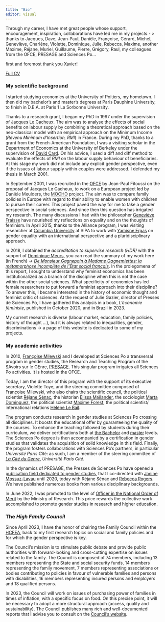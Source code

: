 ```yaml
---
title: "Bio"
editor: visual
---
```


Through my career, I have met great people whose support, encouragement, inspiration, collaborations have led me in my projects - \> thanks to Jacques, Dave, Jean-Paul, Danièle, Françoise, Gérard, Michel, Geneviève, Charlène, Violette, Dominique, Julie, Rebecca, Maxime, another Maxime, Réjane, Muriel, Guillaume, Pierre, Grégory, Raul, my colleagues from the OFCE, PRESAGE and Sciences Po...

first and foremost thank you Xavier!

[Full CV](pdf/CV_EN_2023.pdf)

### My scientific background

I started studying economics at the University of Poitiers, my hometown. I then did my bachelor's and master's degrees at Paris Dauphine University, to finish in D.E.A. at Paris 1 La Sorbonne University.

Thanks to a research grant, I began my PhD in 1997 under the supervision of [Jacques Le Cacheux](https://tree.univ-pau.fr/fr/organisation/membres/cv-lecacheu-fr.html). The aim was to analyse the effects of social benefits on labour supply by combining a theoretical approach based on the neo-classical model with an empirical approach on the Minimum Income (*Revenu Minimum d'Insertion, RMI*) in France. During my PhD, thanks to a grant from the French-American Foundation, I was a visiting scholar in the Department of Economics at the University of Berkeley under the supervision of [David Card](https://davidcard.berkeley.edu/). On his advice, I used a diff and diff method to evaluate the effects of *RMI* on the labour supply behaviour of beneficiaries. At this stage my work did not include any explicit gender perspective, even if the issues of labour supply within couples were addressed. I defended my thesis in March 2001.

In September 2001, I was recruited in the [OFCE](https://www.ofce.sciences-po.fr/en/) by Jean-Paul Fitoussi on the proposal of Jacques Le Cacheux, to work on a European project led by Danièle Meulders, the [MOCHO](https://cordis.europa.eu/project/id/HPSE-CT-2001-00096) project. The aim was to compare family policies in Europe with regard to their ability to enable women with children to pursue their career. This project paved the way for me to take a gender perspective in social sciences. And since then this question has irrigated my research. The many discussions I had with the philosopher [Geneviève Fraisse](https://www.ehess.fr/fr/personne/genevi%C3%A8ve-fraisse) have nourished my reflections on equality and on the thoughts of feminism. In April 2015, thanks to the Alliance program, I was visiting researcher at [Columbia University](https://alliance.columbia.edu/directory/helene-perivier) at SIPA to work with [Yamisne Ergas](https://www.sipa.columbia.edu/communities-connections/faculty/yasmine-ergas) on gender equality with an international perspective and a pluridisciplinary approach.

In 2018, I obtained the *accreditation to supervise research* *(HDR)* with the support of [Dominique Meurs](https://www.ined.fr/fr/recherche/chercheurs/Meurs+Dominique), you can read the summary of my work here (in French) -\> [*De Monsieur Gagnepain à Madame Gagnemiettes: la métamorphose incomplète de l'État social français*](pdf/hdr.pdf). In the prolegomena of this report, I sought to understand why feminist economics has been institutionalized as a branch of the discipline when this is not the case within the other social sciences. What specificity of economics has led female researchers to put forward a feminist approach into their discipline? To answer this, I became interested in the history of economic thought and feminist critic of sciences. At the request of Julie Gazier, director of Presses de Sciences Po, I have gathered this analysis in a book, *L'économie féministe,* published in October 2020, and in Brazil in 2023.

My current research is diverse (labour market, education, family policies, history of thought ...), but it is always related to inequalities, gender, discriminations -\> a page of this website is dedicated to some of my projects.

### My academic activities

In 2010, [Françoise Milewski](https://www.sciencespo.fr/programme-presage/fr/content/francoise-milewski-ofce.html) and I developed at Sciences Po a transversal program in gender studies, the Research and Teaching Program of the SAvoirs sur le GEnre, [PRESAGE](https://www.sciencespo.fr/programme-presage/en.html). This singular program irrigates all Sciences Po activities. It is hosted in the OFCE.

Today, I am the director of this program with the support of its executive secretary, Violette Toye, and the steering committee composed of Françoise Milewski, who also chairs the scientific council, the political scientist [Réjane Sénac](https://www.sciencespo.fr/programme-presage/fr/content/rejane-senac-cevipof.html), the historian [Elissa Maïlander](https://www.sciencespo.fr/programme-presage/fr/content/elissa-mailaender-chsp.html), the sociologist [Marta Dominguez,](https://www.sciencespo.fr/programme-presage/fr/content/marta-dominguez-folgueras-osc.html) the political scientist [Maxime Forest](https://www.sciencespo.fr/programme-presage/fr/content/maxime-forest-cevipof-ofce.html), the political scientist/ international relations [Hélène Le Bail](https://www.sciencespo.fr/programme-presage/fr/content/helene-le-bail-ceri.html).

The program conducts research in gender studies at Sciences Po crossing all disciplines. It boosts the educational offer by guaranteeing the quality of the courses. To enhance the teaching followed by students during their curriculum, we deliver certifications both at [the Bachelor](https://www.sciencespo.fr/programme-presage/en/content/certification-gender-and-equality.html) and [master](https://www.sciencespo.fr/programme-presage/en/content/advanced-certification-gender-studies.html) levels. The Sciences Po degree is then accompanied by a certification in gender studies that validates the acquisition of solid knowledge in this field. Finally, the program fosters collaborations with Sciences Po's partners, in particular *Université Paris Ci*té: as such, I am a member of the steering committee of [*La Cité du Genre*](https://citedugenre.fr/fr/), *Université Paris Cité*.

In the dynamics of PRESAGE, the Presses de Sciences Po have opened a [publication field dedicated to gender studies](https://www.pressesdesciencespo.fr/fr/catalog/?cat_id=494), that I co-directed with [Janine Mossuz-Lavau](https://www.sciencespo.fr/programme-presage/fr/content/janine-mossuz-lavau-cevipof.html) until 2020, today with Réjane Sénac and [Rebecca Rogers](https://www.cerlis.eu/team-view/rogers-rebecca/). We have published numerous books from various disciplinary backgrounds.

In June 2022, I was promoted to the level of [Officer in the National Order of Merit](https://www.legifrance.gouv.fr/jorf/id/JORFTEXT000045940273?init=true&page=1&query=officier+ordre+du+m%C3%A9rite+2022&searchField=ALL&tab_selection=all) by the Ministry of Research. This price rewards the collective work accomplished to promote gender studies in research and higher education.

### The *High Family Council*

Since April 2023, I have the honor of chairing the Family Council within the [HCFEA](https://www.hcfea.fr/), back to my first research topics on social and family policies and for which the gender perspective is key.

The Council's mission is to stimulate public debate and provide public authorities with forward-looking and cross-cutting expertise on issues related to the family. The Council is composed of 74 members, including 13 members representing the State and social security funds, 14 members representing the family movement, 7 members representing associations or bodies contributing to policies in favour of vulnerable families and persons with disabilities, 16 members representing insured persons and employers and 18 qualified persons.

In 2023, the Council will work on issues of purchasing power of families in times of inflation, with a specific focus on food. On this precise point, it will be necessary to adopt a more structural approach (access, quality and sustainability). The Council publishes many rich and well-documented reports that I advise you to consult on the [Council's website](https://www.hcfea.fr/spip.php?rubrique11).
